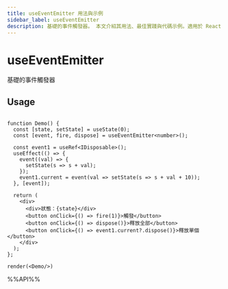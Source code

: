 ```yaml
---
title: useEventEmitter 用法與示例
sidebar_label: useEventEmitter
description: 基礎的事件觸發器。 本文介紹其用法、最佳實踐與代碼示例。適用於 React 開發中需要處理副作用的場景。
---
```

# useEventEmitter

基礎的事件觸發器

## Usage

```tsx live noInline

function Demo() {
  const [state, setState] = useState(0);
  const [event, fire, dispose] = useEventEmitter<number>();

  const event1 = useRef<IDisposable>();
  useEffect(() => {
    event((val) => {
      setState(s => s + val);
    });
    event1.current = event(val => setState(s => s + val + 10));
  }, [event]);

  return (
    <div>
      <div>狀態：{state}</div>
      <button onClick={() => fire(1)}>觸發</button>
      <button onClick={() => dispose()}>釋放全部</button>
      <button onClick={() => event1.current?.dispose()}>釋放單個</button>
    </div>
  );
};

render(<Demo/>)
```

%%API%%
